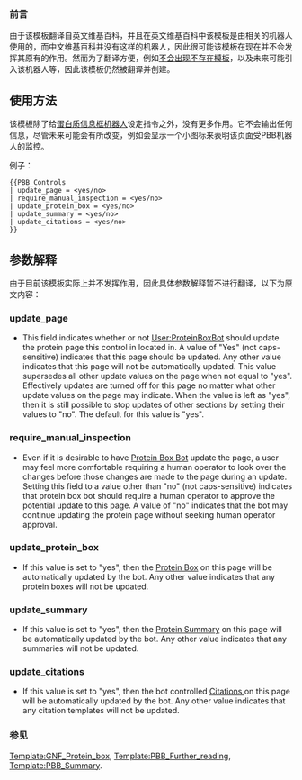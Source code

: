 <!-- 请勿删除该模板，该模板将会至少用于[[TRPV1]]（如果该条目尚不存在，则目前位于User:Sumtec/翻译台，并将于近期移动到条目中） -->

<noinclude>
===前言===
由于该模板翻译自英文维基百科，并且在英文维基百科中该模板是由相关的机器人使用的，而中文维基百科并没有这样的机器人，因此很可能该模板在现在并不会发挥其原有的作用。然而为了翻译方便，例如<u>不会出现不存在模板</u>，以及未来可能引入该机器人等，因此该模板仍然被翻译并创建。

==使用方法==
该模板除了给[[:en:User:ProteinBoxBot|蛋白质信息框机器人]]设定指令之外，没有更多作用。它不会输出任何信息，尽管未来可能会有所改变，例如会显示一个小图标来表明该页面受PBB机器人的监控。

例子：
<pre>
{{PBB_Controls
| update_page = <yes/no>
| require_manual_inspection = <yes/no>
| update_protein_box = <yes/no>
| update_summary = <yes/no>
| update_citations = <yes/no>
}}
</pre>

==参数解释==
由于目前该模板实际上并不发挥作用，因此具体参数解释暂不进行翻译，以下为原文内容：

===update_page===
* This field indicates whether or not [[User:ProteinBoxBot]] should update the protein page this control in located in.  A value of "Yes" (not caps-sensitive) indicates that this page should be updated.  Any other value indicates that this page will not be automatically updated.  This value supersedes all other update values on the page when not equal to "yes".  Effectively updates are turned off for this page no matter what other update values on the page may indicate.  When the value is left as "yes", then it is still possible to stop updates of other sections by setting their values to "no".  The default for this value is "yes".  

===require_manual_inspection===
* Even if it is desirable to have [[User:ProteinBoxBot| Protein Box Bot]] update the page, a user may feel more comfortable requiring a human operator to look over the changes before those changes are made to the page during an update.  Setting this field to a value other than "no" (not caps-sensitive) indicates that protein box bot should require a human operator to approve the potential update to this page.  A value of "no" indicates that the bot may continue updating the protein page without seeking human operator approval.

===update_protein_box===
*If this value is set to "yes", then the [[Template:GNF_Protein_box| Protein Box]] on this page will be automatically updated by the bot.  Any other value indicates that any protein boxes will not be updated.

===update_summary===
*If this value is set to "yes", then the [[Template:PBB_Summary| Protein Summary]] on this page will be automatically updated by the bot.  Any other value indicates that any summaries will not be updated.

===update_citations===
*If this value is set to "yes", then the bot controlled [[Template:PBB_Further_reading| Citations ]] on this page will be automatically updated by the bot.  Any other value indicates that any citation templates will not be updated.

===参见===
[[Template:GNF_Protein_box]], [[Template:PBB_Further_reading]], [[Template:PBB_Summary]].
</noinclude>
